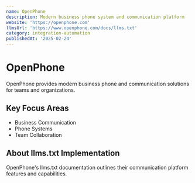 ```yaml
---
name: OpenPhone
description: Modern business phone system and communication platform
website: 'https://openphone.com'
llmsUrl: 'https://www.openphone.com/docs/llms.txt'
category: integration-automation
publishedAt: '2025-02-24'
---
```


# OpenPhone

OpenPhone provides modern business phone and communication solutions for teams and organizations.

## Key Focus Areas

- Business Communication
- Phone Systems
- Team Collaboration

## About llms.txt Implementation

OpenPhone's llms.txt documentation outlines their communication platform features and capabilities.
